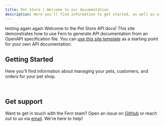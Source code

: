 ```yaml
---
title: Pet Store | Welcome to our documentation
description: Here you'll find information to get started, as well as a sample API Reference generated by Fern from an OpenAPI specification file.
---
```


testing again again Welcome to the Pet Store API docs! This site demonstrates how to use Fern to generate API documentation from an OpenAPI specification file. You can [use this site template](https://github.com/fern-api/docs-starter-openapi) as a starting point for your own API documentation.

## Getting Started

Here you'll find information about managing your pets, customers, and orders for your pet shop.

<Cards>
  <Card title='API Reference' icon='fa-solid fa-code' href='/api-reference' />
  <Card
    title='Discord Community'
    icon='fa-brands fa-discord'
    href='https://discord.com/invite/JkkXumPzcG'
  />
</Cards>
<br />
<Cards>
  <Card
    title='Blog'
    icon='fa-solid fa-signal'
    href='https://blog.buildwithfern.com'
  />
  <Card
    title='SOC 2 Audited'
    icon='fa-solid fa-shield-halved'
    href='https://security.buildwithfern.com'
  />
</Cards>

## Get support

Want to get in touch with the Fern team? Open an issue on [GitHub](https://github.com/fern-api/docs-starter-openapi/issues/new) or reach out to us via [email](mailto:support@buildwithfern.com). We're here to help!
